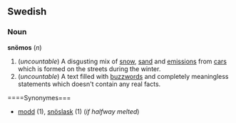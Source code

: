 ==Swedish==
===Noun===
'''snömos''' (''n'')

#(''uncountable'') A disgusting mix of [[snow]], [[sand]] and [[emissions]] from [[car]]s which is formed on the streets during the winter.
#(''uncountable'') A text filled with [[buzzwords]] and completely meaningless statements which doesn't contain any real facts.

====Synonymes===
*[[modd]] (1), [[snöslask]] (1) (''if halfway melted'')
